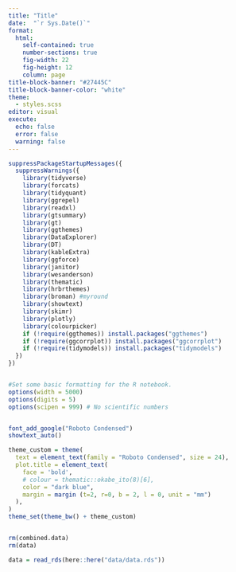 ```yaml
---
title: "Title"
date:  "`r Sys.Date()`"
format: 
  html:
    self-contained: true
    number-sections: true
    fig-width: 22
    fig-height: 12
    column: page
title-block-banner: "#27445C"
title-block-banner-color: "white"
theme: 
  - styles.scss
editor: visual
execute: 
  echo: false
  error: false
  warning: false
---
```


```r
suppressPackageStartupMessages({
  suppressWarnings({
    library(tidyverse)
    library(forcats)
    library(tidyquant)
    library(ggrepel)
    library(readxl)
    library(gtsummary)
    library(gt)
    library(ggthemes)
    library(DataExplorer)
    library(DT)
    library(kableExtra)
    library(ggforce)
    library(janitor)
    library(wesanderson)
    library(thematic)
    library(hrbrthemes)
    library(broman) #myround
    library(showtext)
    library(skimr)
    library(plotly)
    library(colourpicker)
    if (!require(ggthemes)) install.packages("ggthemes")
    if (!require(ggcorrplot)) install.packages("ggcorrplot")
    if (!require(tidymodels)) install.packages("tidymodels")
  })
})


#Set some basic formatting for the R notebook. 
options(width = 5000)
options(digits = 5)
options(scipen = 999) # No scientific numbers 


font_add_google("Roboto Condensed")
showtext_auto()

theme_custom = theme(
  text = element_text(family = "Roboto Condensed", size = 24),
  plot.title = element_text(
    face = 'bold',
    # colour = thematic::okabe_ito(8)[6],
    color = "dark blue",
    margin = margin (t=2, r=0, b = 2, l = 0, unit = "mm")
  ),
)
theme_set(theme_bw() + theme_custom)


rm(combined.data)
rm(data)

data = read_rds(here::here("data/data.rds"))




```

```r

```

# 
